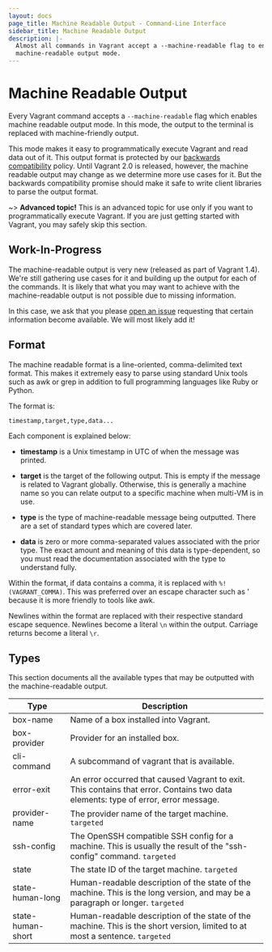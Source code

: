 ```yaml
---
layout: docs
page_title: Machine Readable Output - Command-Line Interface
sidebar_title: Machine Readable Output
description: |-
  Almost all commands in Vagrant accept a --machine-readable flag to enable
  machine-readable output mode.
---
```


# Machine Readable Output

Every Vagrant command accepts a `--machine-readable` flag which enables
machine readable output mode. In this mode, the output to the terminal
is replaced with machine-friendly output.

This mode makes it easy to programmatically execute Vagrant and read data
out of it. This output format is protected by our
[backwards compatibility](/docs/installation/backwards-compatibility)
policy. Until Vagrant 2.0 is released, however, the machine readable output
may change as we determine more use cases for it. But the backwards
compatibility promise should make it safe to write client libraries to
parse the output format.

~> **Advanced topic!** This is an advanced topic for use only if
you want to programmatically execute Vagrant. If you are just getting started
with Vagrant, you may safely skip this section.

## Work-In-Progress

The machine-readable output is very new (released as part of Vagrant 1.4).
We're still gathering use cases for it and building up the output for each
of the commands. It is likely that what you may want to achieve with
the machine-readable output is not possible due to missing information.

In this case, we ask that you please
[open an issue](https://github.com/hashicorp/vagrant/issues)
requesting that certain information become available. We will most likely add
it!

## Format

The machine readable format is a line-oriented, comma-delimited text format.
This makes it extremely easy to parse using standard Unix tools such as awk or
grep in addition to full programming languages like Ruby or Python.

The format is:

```
timestamp,target,type,data...
```

Each component is explained below:

- **timestamp** is a Unix timestamp in UTC of when the message was printed.

- **target** is the target of the following output. This is empty if the
  message is related to Vagrant globally. Otherwise, this is generally a machine
  name so you can relate output to a specific machine when multi-VM is in use.

- **type** is the type of machine-readable message being outputted. There are
  a set of standard types which are covered later.

- **data** is zero or more comma-separated values associated with the prior
  type. The exact amount and meaning of this data is type-dependent, so you
  must read the documentation associated with the type to understand fully.

Within the format, if data contains a comma, it is replaced with
`%!(VAGRANT_COMMA)`. This was preferred over an escape character such as \'
because it is more friendly to tools like awk.

Newlines within the format are replaced with their respective standard escape
sequence. Newlines become a literal `\n` within the output. Carriage returns
become a literal `\r`.

## Types

This section documents all the available types that may be outputted
with the machine-readable output.

| Type              | Description                                                                                                                        |
| ----------------- | ---------------------------------------------------------------------------------------------------------------------------------- |
| box-name          | Name of a box installed into Vagrant.                                                                                              |
| box-provider      | Provider for an installed box.                                                                                                     |
| cli-command       | A subcommand of vagrant that is available.                                                                                         |
| error-exit        | An error occurred that caused Vagrant to exit. This contains that error. Contains two data elements: type of error, error message. |
| provider-name     | The provider name of the target machine. `targeted`                                                                                |
| ssh-config        | The OpenSSH compatible SSH config for a machine. This is usually the result of the "ssh-config" command. `targeted`                |
| state             | The state ID of the target machine. `targeted`                                                                                     |
| state-human-long  | Human-readable description of the state of the machine. This is the long version, and may be a paragraph or longer. `targeted`     |
| state-human-short | Human-readable description of the state of the machine. This is the short version, limited to at most a sentence. `targeted`       |
